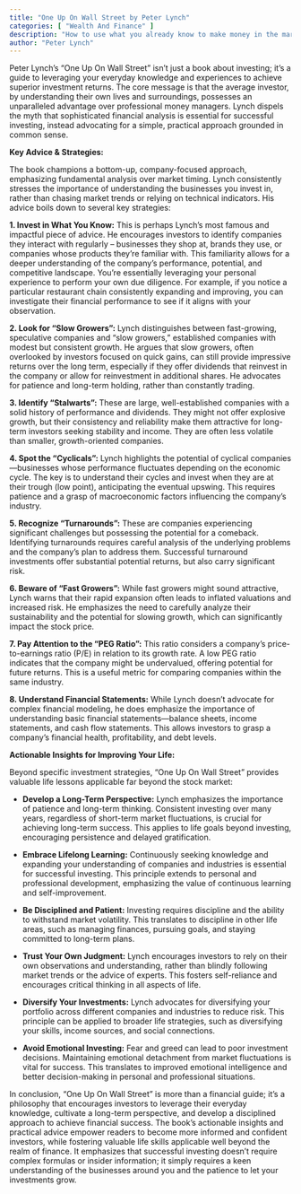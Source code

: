 ```yaml
---
title: "One Up On Wall Street by Peter Lynch"
categories: [ "Wealth And Finance" ]
description: "How to use what you already know to make money in the market"
author: "Peter Lynch"
---
```

Peter Lynch's "One Up On Wall Street" isn't just a book about investing; it's a guide to leveraging your everyday knowledge and experiences to achieve superior investment returns.  The core message is that the average investor, by understanding their own lives and surroundings, possesses an unparalleled advantage over professional money managers.  Lynch dispels the myth that sophisticated financial analysis is essential for successful investing, instead advocating for a simple, practical approach grounded in common sense.

**Key Advice & Strategies:**

The book champions a bottom-up, company-focused approach, emphasizing fundamental analysis over market timing. Lynch consistently stresses the importance of understanding the businesses you invest in, rather than chasing market trends or relying on technical indicators.  His advice boils down to several key strategies:

**1. Invest in What You Know:** This is perhaps Lynch's most famous and impactful piece of advice.  He encourages investors to identify companies they interact with regularly – businesses they shop at, brands they use, or companies whose products they're familiar with. This familiarity allows for a deeper understanding of the company's performance, potential, and competitive landscape. You're essentially leveraging your personal experience to perform your own due diligence.  For example, if you notice a particular restaurant chain consistently expanding and improving, you can investigate their financial performance to see if it aligns with your observation.

**2. Look for "Slow Growers":** Lynch distinguishes between fast-growing, speculative companies and "slow growers," established companies with modest but consistent growth.  He argues that slow growers, often overlooked by investors focused on quick gains, can still provide impressive returns over the long term, especially if they offer dividends that reinvest in the company or allow for reinvestment in additional shares.  He advocates for patience and long-term holding, rather than constantly trading.

**3. Identify "Stalwarts":** These are large, well-established companies with a solid history of performance and dividends.  They might not offer explosive growth, but their consistency and reliability make them attractive for long-term investors seeking stability and income. They are often less volatile than smaller, growth-oriented companies.

**4. Spot the "Cyclicals":**  Lynch highlights the potential of cyclical companies—businesses whose performance fluctuates depending on the economic cycle.  The key is to understand their cycles and invest when they are at their trough (low point), anticipating the eventual upswing.  This requires patience and a grasp of macroeconomic factors influencing the company's industry.

**5. Recognize "Turnarounds":** These are companies experiencing significant challenges but possessing the potential for a comeback.  Identifying turnarounds requires careful analysis of the underlying problems and the company's plan to address them. Successful turnaround investments offer substantial potential returns, but also carry significant risk.

**6. Beware of "Fast Growers":**  While fast growers might sound attractive, Lynch warns that their rapid expansion often leads to inflated valuations and increased risk.  He emphasizes the need to carefully analyze their sustainability and the potential for slowing growth, which can significantly impact the stock price.

**7. Pay Attention to the "PEG Ratio":** This ratio considers a company's price-to-earnings ratio (P/E) in relation to its growth rate.  A low PEG ratio indicates that the company might be undervalued, offering potential for future returns.  This is a useful metric for comparing companies within the same industry.

**8. Understand Financial Statements:**  While Lynch doesn't advocate for complex financial modeling, he does emphasize the importance of understanding basic financial statements—balance sheets, income statements, and cash flow statements.  This allows investors to grasp a company's financial health, profitability, and debt levels.


**Actionable Insights for Improving Your Life:**

Beyond specific investment strategies, "One Up On Wall Street" provides valuable life lessons applicable far beyond the stock market:

* **Develop a Long-Term Perspective:** Lynch emphasizes the importance of patience and long-term thinking.  Consistent investing over many years, regardless of short-term market fluctuations, is crucial for achieving long-term success. This applies to life goals beyond investing, encouraging persistence and delayed gratification.

* **Embrace Lifelong Learning:**  Continuously seeking knowledge and expanding your understanding of companies and industries is essential for successful investing. This principle extends to personal and professional development, emphasizing the value of continuous learning and self-improvement.

* **Be Disciplined and Patient:** Investing requires discipline and the ability to withstand market volatility.  This translates to discipline in other life areas, such as managing finances, pursuing goals, and staying committed to long-term plans.

* **Trust Your Own Judgment:** Lynch encourages investors to rely on their own observations and understanding, rather than blindly following market trends or the advice of experts. This fosters self-reliance and encourages critical thinking in all aspects of life.

* **Diversify Your Investments:** Lynch advocates for diversifying your portfolio across different companies and industries to reduce risk. This principle can be applied to broader life strategies, such as diversifying your skills, income sources, and social connections.

* **Avoid Emotional Investing:**  Fear and greed can lead to poor investment decisions.  Maintaining emotional detachment from market fluctuations is vital for success.  This translates to improved emotional intelligence and better decision-making in personal and professional situations.


In conclusion, "One Up On Wall Street" is more than a financial guide; it's a philosophy that encourages investors to leverage their everyday knowledge, cultivate a long-term perspective, and develop a disciplined approach to achieve financial success. The book's actionable insights and practical advice empower readers to become more informed and confident investors, while fostering valuable life skills applicable well beyond the realm of finance.  It emphasizes that successful investing doesn't require complex formulas or insider information; it simply requires a keen understanding of the businesses around you and the patience to let your investments grow.


